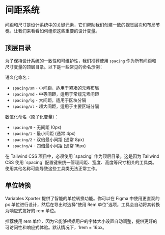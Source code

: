 
# 间距系统

间距和尺寸是设计系统中的关键元素，它们帮助我们创建一致的视觉层次和布局节奏。让我们来看看如何组织这些重要的设计变量。

## 顶层目录
为了保持设计系统的一致性和可维护性，我们推荐使用 `spacing` 作为所有间距和尺寸变量的顶层目录。以下是一些常见的命名示例：

语义化命名：
- `spacing/sm` - 小间距，适用于紧凑的元素布局
- `spacing/md` - 中等间距，适用于常规元素间距
- `spacing/lg` - 大间距，适用于区块分隔
- `spacing/xl` - 超大间距，适用于主要区域分隔

数值化命名（原子化变量）：
- `spacing/0` - 无间距 (0px)
- `spacing/1` - 最小间距 (通常 4px)
- `spacing/2` - 双倍最小间距 (通常 8px)
- `spacing/4` - 四倍最小间距 (通常 16px)

<Callout type="error" emoji="🚨">
在 Tailwind CSS 项目中，必须使用 `spacing` 作为顶层目录。这是因为 Tailwind CSS 使用 `spacing` 配置键来统一管理间距、宽度、高度等尺寸相关的工具类。使用其他名称可能导致这些工具类无法正常工作。
</Callout>

## 单位转换

Variables Xporter 提供了智能的单位转换功能。你可以在 Figma 中使用更直观的 px 单位进行设计，然后在导出时选择"使用 Rem 单位"选项，工具会自动将其转换为响应式友好的 rem 单位。

<Callout type="info" emoji="💡">
推荐使用 rem 单位，因为它能够根据用户的字体大小设置自动调整，提供更好的可访问性和响应式体验。默认情况下，1rem = 16px。
</Callout>

